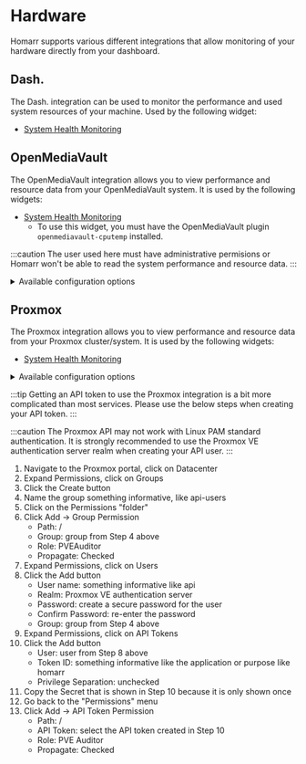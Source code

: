 # Hardware

Homarr supports various different integrations that allow monitoring of your hardware directly from your dashboard.

## Dash.

The Dash. integration can be used to monitor the performance and used system resources of your machine. Used by the following widget:

- [System Health Monitoring](/docs/widgets/health-monitoring)

## OpenMediaVault

The OpenMediaVault integration allows you to view performance and resource data from your OpenMediaVault system. It is used by the following widgets:

- [System Health Monitoring](/docs/widgets/health-monitoring)
  - To use this widget, you must have the OpenMediaVault plugin `openmediavault-cputemp` installed.

:::caution
The user used here must have administrative permisions or Homarr won't be able to read the system performance and resource data.
:::

<details>
  <summary>
  Available configuration options
  </summary>
  <div>

| Field    | Type    | Description |
| -------- | ------- | ----------- |
| Username | Public | Username from the WebUI used for authentication |
| Password | Private | Password from the WebUI used for authentication |

  </div>
</details>

## Proxmox

The Proxmox integration allows you to view performance and resource data from your Proxmox cluster/system. It is used by the following widgets:

- [System Health Monitoring](/docs/widgets/health-monitoring)

<details>
  <summary>
  Available configuration options
  </summary>
  <div>

| Field    | Type    | Description |
| -------- | ------- | ----------- |
| Username | Public | Username used for authentication |
| TokenId  | Public | Token ID used for authentication |
| ApiKey  | Private | API Key used for authentication |
| Realm   | Public | Realm used for authentication |

  </div>
</details>

:::tip
Getting an API token to use the Proxmox integration is a bit more complicated than most services. Please use the below steps when creating your API token.
:::

:::caution
The Proxmox API may not work with Linux PAM standard authentication. It is strongly recommended to use the Proxmox VE authentication server realm when creating your API user.
:::

1. Navigate to the Proxmox portal, click on Datacenter
2. Expand Permissions, click on Groups
3. Click the Create button
4. Name the group something informative, like api-users
5. Click on the Permissions "folder"
6. Click Add -> Group Permission
    * Path: /
    * Group: group from Step 4 above
    * Role: PVEAuditor
    * Propagate: Checked
7. Expand Permissions, click on Users
8. Click the Add button
    * User name: something informative like api
    * Realm: Proxmox VE authentication server
    * Password: create a secure password for the user
    * Confirm Password: re-enter the password
    * Group: group from Step 4 above
9. Expand Permissions, click on API Tokens
10. Click the Add button
    * User: user from Step 8 above
    * Token ID: something informative like the application or purpose like homarr
    * Privilege Separation: unchecked
11. Copy the Secret that is shown in Step 10 because it is only shown once
12. Go back to the "Permissions" menu
13. Click Add -> API Token Permission
    * Path: /
    * API Token: select the API token created in Step 10
    * Role: PVE Auditor
    * Propagate: Checked

